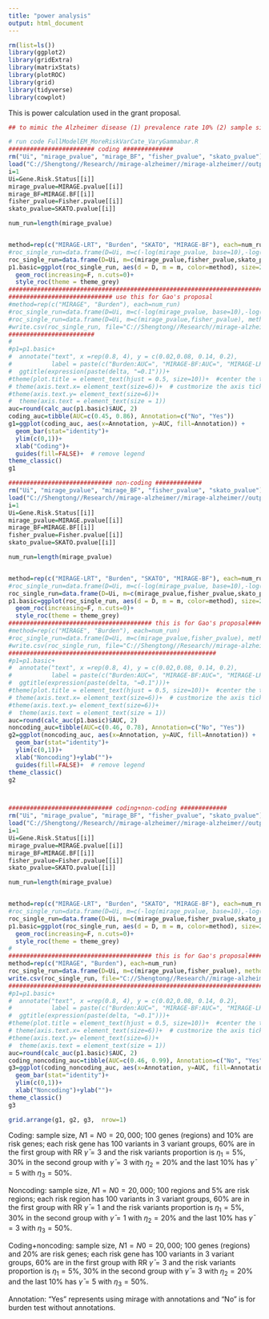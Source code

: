 ```yaml
---
title: "power analysis"
output: html_document
---
```


```r
rm(list=ls())
library(ggplot2)
library(gridExtra)
library(matrixStats)
library(plotROC)
library(grid)
library(tidyverse)
library(cowplot)
```

This is power calculation used in the grant proposal.  

```r
## to mimic the Alzheimer disease (1) prevalence rate 10% (2) sample size 20,000

```


```r
# run code FullModelEM_MoreRiskVarCate_VaryGammabar.R 
######################## coding ##############
rm("Ui", "mirage_pvalue", "mirage_BF", "fisher_pvalue", "skato_pvalue")
load("C://Shengtong//Research//mirage-alzheimer//mirage-alzheimer//output//power-calculation//6methods_delta0.1_gammamean335.RData")
i=1
Ui=Gene.Risk.Status[[i]]
mirage_pvalue=MIRAGE.pvalue[[i]]
mirage_BF=MIRAGE.BF[[i]]
fisher_pvalue=Fisher.pvalue[[i]]
skato_pvalue=SKATO.pvalue[[i]]

num_run=length(mirage_pvalue)


method=rep(c("MIRAGE-LRT", "Burden", "SKATO", "MIRAGE-BF"), each=num_run)
#roc_single_run=data.frame(D=Ui, m=c(-log(mirage_pvalue, base=10),-log(fisher_pvalue, base=10), -log(skato_pvalue, base=10)), method=method)
roc_single_run=data.frame(D=Ui, m=c(mirage_pvalue,fisher_pvalue,skato_pvalue, -mirage_BF), method=method)
p1.basic=ggplot(roc_single_run, aes(d = D, m = m, color=method), size=2) + 
  geom_roc(increasing=F, n.cuts=0)+
  style_roc(theme = theme_grey)
######################################################################################
############################# use this for Gao's proposal 
#method=rep(c("MIRAGE", "Burden"), each=num_run)
#roc_single_run=data.frame(D=Ui, m=c(-log(mirage_pvalue, base=10),-log(fisher_pvalue, base=10), -log(skato_pvalue, base=10)), method=method)
#roc_single_run=data.frame(D=Ui, m=c(mirage_pvalue,fisher_pvalue), method=method)
#write.csv(roc_single_run, file="C://Shengtong//Research//mirage-alzheimer//mirage-alzheimer//output//power-calculation//coding.csv")
########################
#
#p1=p1.basic+
#  annotate("text", x =rep(0.8, 4), y = c(0.02,0.08, 0.14, 0.2), 
#           label = paste(c("Burden:AUC=", "MIRAGE-BF:AUC=", "MIRAGE-LRT:AUC=", "SKATO:AUC="), #round(calc_auc(p1.basic)$AUC, 2)), size=1.5)+
#  ggtitle(expression(paste(delta, "=0.1")))+
#theme(plot.title = element_text(hjust = 0.5, size=10))+  #center the title 
# theme(axis.text.x= element_text(size=6))+  # custmorize the axis tick size 
#theme(axis.text.y= element_text(size=6))+
#  theme(axis.text = element_text(size = 1))
auc=round(calc_auc(p1.basic)$AUC, 2)
coding_auc=tibble(AUC=c(0.45, 0.86), Annotation=c("No", "Yes"))
g1=ggplot(coding_auc, aes(x=Annotation, y=AUC, fill=Annotation)) +
  geom_bar(stat="identity")+
  ylim(c(0,1))+
  xlab("Coding")+
  guides(fill=FALSE)+  # remove legend 
theme_classic()
g1

############################# non-coding #############
rm("Ui", "mirage_pvalue", "mirage_BF", "fisher_pvalue", "skato_pvalue")
load("C://Shengtong//Research//mirage-alzheimer//mirage-alzheimer//output//power-calculation//6methods_delta0.05_gammamean113.RData")
i=1
Ui=Gene.Risk.Status[[i]]
mirage_pvalue=MIRAGE.pvalue[[i]]
mirage_BF=MIRAGE.BF[[i]]
fisher_pvalue=Fisher.pvalue[[i]]
skato_pvalue=SKATO.pvalue[[i]]

num_run=length(mirage_pvalue)


method=rep(c("MIRAGE-LRT", "Burden", "SKATO", "MIRAGE-BF"), each=num_run)
#roc_single_run=data.frame(D=Ui, m=c(-log(mirage_pvalue, base=10),-log(fisher_pvalue, base=10), -log(skato_pvalue, base=10)), method=method)
roc_single_run=data.frame(D=Ui, m=c(mirage_pvalue,fisher_pvalue,skato_pvalue, -mirage_BF), method=method)
p1.basic=ggplot(roc_single_run, aes(d = D, m = m, color=method), size=2) + 
  geom_roc(increasing=F, n.cuts=0)+
  style_roc(theme = theme_grey)
######################################## this is for Gao's proposal############### 
#method=rep(c("MIRAGE", "Burden"), each=num_run)
#roc_single_run=data.frame(D=Ui, m=c(mirage_pvalue,fisher_pvalue), method=method)
#write.csv(roc_single_run, file="C://Shengtong//Research//mirage-alzheimer//mirage-alzheimer//output//power-calculation//noncoding.csv")
##########################################################
#p1=p1.basic+
#  annotate("text", x =rep(0.8, 4), y = c(0.02,0.08, 0.14, 0.2), 
#           label = paste(c("Burden:AUC=", "MIRAGE-BF:AUC=", "MIRAGE-LRT:AUC=", "SKATO:AUC="), #round(calc_auc(p1.basic)$AUC, 2)), size=1.5)+
#  ggtitle(expression(paste(delta, "=0.1")))+
#theme(plot.title = element_text(hjust = 0.5, size=10))+  #center the title 
# theme(axis.text.x= element_text(size=6))+  # custmorize the axis tick size 
#theme(axis.text.y= element_text(size=6))+
#  theme(axis.text = element_text(size = 1))
auc=round(calc_auc(p1.basic)$AUC, 2)
noncoding_auc=tibble(AUC=c(0.46, 0.78), Annotation=c("No", "Yes"))
g2=ggplot(noncoding_auc, aes(x=Annotation, y=AUC, fill=Annotation)) +
  geom_bar(stat="identity")+
  ylim(c(0,1))+
  xlab("Noncoding")+ylab("")+
  guides(fill=FALSE)+  # remove legend 
theme_classic()
g2



############################# coding+non-coding #############
rm("Ui", "mirage_pvalue", "mirage_BF", "fisher_pvalue", "skato_pvalue")
load("C://Shengtong//Research//mirage-alzheimer//mirage-alzheimer//output//power-calculation//6methods_delta0.2_gammamean335.RData")
i=1
Ui=Gene.Risk.Status[[i]]
mirage_pvalue=MIRAGE.pvalue[[i]]
mirage_BF=MIRAGE.BF[[i]]
fisher_pvalue=Fisher.pvalue[[i]]
skato_pvalue=SKATO.pvalue[[i]]

num_run=length(mirage_pvalue)


method=rep(c("MIRAGE-LRT", "Burden", "SKATO", "MIRAGE-BF"), each=num_run)
#roc_single_run=data.frame(D=Ui, m=c(-log(mirage_pvalue, base=10),-log(fisher_pvalue, base=10), -log(skato_pvalue, base=10)), method=method)
roc_single_run=data.frame(D=Ui, m=c(mirage_pvalue,fisher_pvalue,skato_pvalue, -mirage_BF), method=method)
p1.basic=ggplot(roc_single_run, aes(d = D, m = m, color=method), size=2) + 
  geom_roc(increasing=F, n.cuts=0)+
  style_roc(theme = theme_grey)
#
######################################## this is for Gao's proposal############### 
method=rep(c("MIRAGE", "Burden"), each=num_run)
roc_single_run=data.frame(D=Ui, m=c(mirage_pvalue,fisher_pvalue), method=method)
write.csv(roc_single_run, file="C://Shengtong//Research//mirage-alzheimer//mirage-alzheimer//output//power-calculation//coding+noncoding.csv")
###################################################################################
#p1=p1.basic+
#  annotate("text", x =rep(0.8, 4), y = c(0.02,0.08, 0.14, 0.2), 
#           label = paste(c("Burden:AUC=", "MIRAGE-BF:AUC=", "MIRAGE-LRT:AUC=", "SKATO:AUC="), #round(calc_auc(p1.basic)$AUC, 2)), size=1.5)+
#  ggtitle(expression(paste(delta, "=0.1")))+
#theme(plot.title = element_text(hjust = 0.5, size=10))+  #center the title 
# theme(axis.text.x= element_text(size=6))+  # custmorize the axis tick size 
#theme(axis.text.y= element_text(size=6))+
#  theme(axis.text = element_text(size = 1))
auc=round(calc_auc(p1.basic)$AUC, 2)
coding_noncoding_auc=tibble(AUC=c(0.46, 0.99), Annotation=c("No", "Yes"))
g3=ggplot(coding_noncoding_auc, aes(x=Annotation, y=AUC, fill=Annotation)) +
  geom_bar(stat="identity")+
  ylim(c(0,1))+
  xlab("Noncoding")+ylab("")+
theme_classic()
g3

grid.arrange(g1, g2, g3,  nrow=1)

```

Coding: sample size, $N1=N0=20,000$; 100 genes (regions) and $10\%$ are risk genes; each risk gene has 100 variants in 3 variant groups, $60\%$ are in the first group with RR $\bar{\gamma}=3$ and the risk variants proportion is  $\eta_1=5\%$, $30\%$ in the second group with $\bar{\gamma}=3$ with $\eta_2=20\%$ and the last $10\%$ has $\bar{\gamma}=5$ with $\eta_3=50\%$. 

Noncoding:  sample size, $N1=N0=20,000$; 100 regions and $5\%$ are risk regions; each risk region has 100 variants in 3 variant groups, $60\%$ are in the first group with RR $\bar{\gamma}=1$ and the risk variants proportion is  $\eta_1=5\%$, $30\%$ in the second group with $\bar{\gamma}=1$ with $\eta_2=20\%$ and the last $10\%$ has $\bar{\gamma}=3$ with $\eta_3=50\%$.


Coding+noncoding: sample size, $N1=N0=20,000$; 100 genes (regions) and $20\%$ are risk genes; each risk gene has 100 variants in 3 variant groups, $60\%$ are in the first group with RR $\bar{\gamma}=3$ and the risk variants proportion is  $\eta_1=5\%$, $30\%$ in the second group with $\bar{\gamma}=3$ with $\eta_2=20\%$ and the last $10\%$ has $\bar{\gamma}=5$ with $\eta_3=50\%$. 


Annotation: "Yes" represents using mirage with annotations and "No" is for burden test without annotations.  

